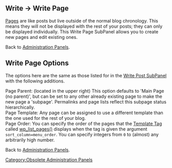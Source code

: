 {{Oldversion}}
==Write &rarr; Write Page==  

[[Pages]] are like posts but live outside of the normal blog chronology.  This means they will not be displayed with the rest of your posts; they can only be displayed individually.  This Write Page SubPanel allows you to create new pages and edit existing ones.

Back to [[Administration Panels]].

==Write Page Options==

The options here are the same as those listed for in the [[Write Post SubPanel]] with the following additions.

;Page Parent:  (located in the upper right) This option defaults to 'Main Page (no parent)', but can be set to any other already existing page to make the new page a 'subpage'.  Permalinks and page lists reflect this subpage status hierarchically.
;Page Template:  Any page can be assigned to use a different template than the one used for the rest of your blog.
;Page Order: You can specify the order of the pages that the [[Template Tags|Template Tag]] called [[Template Tags/wp_list_pages|wp_list_pages()]] displays when the tag is given the argument <code>sort_column=menu_order</code>.  You can specify integers from <code>0</code> to (almost) any arbitrarily high number.

Back to [[Administration Panels]].

[[Category:Obsolete Administration Panels]]